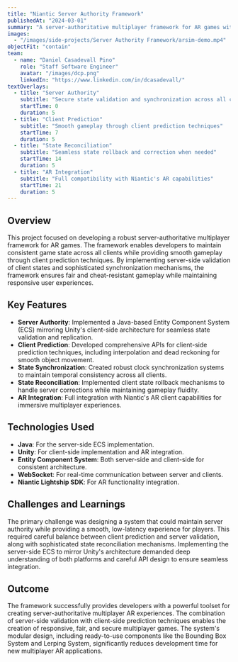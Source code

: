 ```yaml
---
title: "Niantic Server Authority Framework"
publishedAt: "2024-03-01"
summary: "A server-authoritative multiplayer framework for AR games with client prediction and state reconciliation."
images:
  - "/images/side-projects/Server Authority Framework/arsim-demo.mp4"
objectFit: "contain"
team:
  - name: "Daniel Casadevall Pino"
    role: "Staff Software Engineer"
    avatar: "/images/dcp.png"
    linkedIn: "https://www.linkedin.com/in/dcasadevall/"
textOverlays:
  - title: "Server Authority"
    subtitle: "Secure state validation and synchronization across all clients"
    startTime: 0
    duration: 5
  - title: "Client Prediction"
    subtitle: "Smooth gameplay through client prediction techniques"
    startTime: 7
    duration: 5
  - title: "State Reconciliation"
    subtitle: "Seamless state rollback and correction when needed"
    startTime: 14
    duration: 5
  - title: "AR Integration"
    subtitle: "Full compatibility with Niantic's AR capabilities"
    startTime: 21
    duration: 5
---
```


## Overview

This project focused on developing a robust server-authoritative multiplayer framework for AR games. The framework 
enables developers to maintain consistent game state across all clients while providing smooth gameplay through 
client prediction techniques. By implementing server-side validation of client states and sophisticated 
synchronization mechanisms, the framework ensures fair and cheat-resistant gameplay while maintaining responsive 
user experiences.

## Key Features

- **Server Authority**: Implemented a Java-based Entity Component System (ECS) mirroring Unity's client-side architecture for seamless state validation and replication.
- **Client Prediction**: Developed comprehensive APIs for client-side prediction techniques, including interpolation and dead reckoning for smooth object movement.
- **State Synchronization**: Created robust clock synchronization systems to maintain temporal consistency across all clients.
- **State Reconciliation**: Implemented client state rollback mechanisms to handle server corrections while maintaining gameplay fluidity.
- **AR Integration**: Full integration with Niantic's AR client capabilities for immersive multiplayer experiences.

## Technologies Used

- **Java**: For the server-side ECS implementation.
- **Unity**: For client-side implementation and AR integration.
- **Entity Component System**: Both server-side and client-side for consistent architecture.
- **WebSocket**: For real-time communication between server and clients.
- **Niantic Lightship SDK**: For AR functionality integration.

## Challenges and Learnings

The primary challenge was designing a system that could maintain server authority while providing a smooth, 
low-latency experience for players. This required careful balance between client prediction and server 
validation, along with sophisticated state reconciliation mechanisms. Implementing the server-side ECS to mirror 
Unity's architecture demanded deep understanding of both platforms and careful API design to ensure seamless 
integration.

## Outcome

The framework successfully provides developers with a powerful toolset for creating server-authoritative 
multiplayer AR experiences. The combination of server-side validation with client-side prediction techniques 
enables the creation of responsive, fair, and secure multiplayer games. The system's modular design, including 
ready-to-use components like the Bounding Box System and Lerping System, significantly reduces development time 
for new multiplayer AR applications.